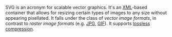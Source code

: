{{Mux|encoder=y|id=svg}}
{{Wikipedia|Scalable Vector Graphics|Vector graphics|Raster graphics}}

SVG is an acronym for scalable vector graphics. It's an [[XML]]-based container that allows for resizing certain types of images to any size without appearing pixellated. It falls under the class of ''vector image formats'', in contrast to ''raster image formats'' (e.g. [[JPG]], [[GIF]]). It supports [[lossless]] [[compression]].